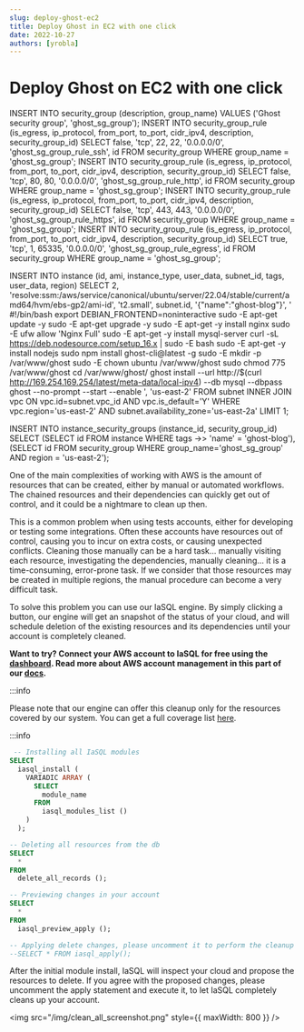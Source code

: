 ```yaml
---
slug: deploy-ghost-ec2
title: Deploy Ghost in EC2 with one click
date: 2022-10-27
authors: [yrobla]
---
```


# Deploy Ghost on EC2 with one click

INSERT INTO security_group (description, group_name) VALUES ('Ghost security group', 'ghost_sg_group');
INSERT INTO security_group_rule (is_egress, ip_protocol, from_port, to_port, cidr_ipv4, description, security_group_id)
SELECT false, 'tcp', 22, 22, '0.0.0.0/0', 'ghost_sg_group_rule_ssh', id FROM security_group WHERE group_name = 'ghost_sg_group';
INSERT INTO security_group_rule (is_egress, ip_protocol, from_port, to_port, cidr_ipv4, description, security_group_id)
SELECT false, 'tcp', 80, 80, '0.0.0.0/0', 'ghost_sg_group_rule_http', id FROM security_group WHERE group_name = 'ghost_sg_group';
INSERT INTO security_group_rule (is_egress, ip_protocol, from_port, to_port, cidr_ipv4, description, security_group_id)
SELECT false, 'tcp', 443, 443, '0.0.0.0/0', 'ghost_sg_group_rule_https', id FROM security_group WHERE group_name = 'ghost_sg_group';
INSERT INTO security_group_rule (is_egress, ip_protocol, from_port, to_port, cidr_ipv4, description, security_group_id)
SELECT true, 'tcp', 1, 65335, '0.0.0.0/0', 'ghost_sg_group_rule_egress', id FROM security_group WHERE group_name = 'ghost_sg_group';

INSERT INTO instance (id, ami, instance_type, user_data, subnet_id, tags, user_data, region)
SELECT 2, 'resolve:ssm:/aws/service/canonical/ubuntu/server/22.04/stable/current/amd64/hvm/ebs-gp2/ami-id', 't2.small', subnet.id, '{"name":"ghost-blog"}', '
#!/bin/bash
export DEBIAN_FRONTEND=noninteractive
sudo -E apt-get update -y
sudo -E apt-get upgrade -y
sudo -E apt-get -y install nginx
sudo -E ufw allow 'Nginx Full'
sudo -E apt-get -y install mysql-server
curl -sL https://deb.nodesource.com/setup_16.x | sudo -E bash
sudo -E apt-get -y install nodejs
sudo npm install ghost-cli@latest -g
sudo -E mkdir -p /var/www/ghost
sudo -E chown ubuntu /var/www/ghost
sudo chmod 775 /var/www/ghost
cd /var/www/ghost/
ghost install --url http://$(curl http://169.254.169.254/latest/meta-data/local-ipv4) --db mysql --dbpass ghost --no-prompt --start --enable
', 'us-east-2' FROM subnet INNER JOIN vpc ON vpc.id=subnet.vpc_id AND vpc.is_default='Y' WHERE vpc.region='us-east-2' AND subnet.availability_zone='us-east-2a' LIMIT 1;

INSERT INTO instance_security_groups (instance_id, security_group_id) SELECT
(SELECT id FROM instance WHERE tags ->> 'name' = 'ghost-blog'),
(SELECT id FROM security_group WHERE group_name='ghost_sg_group' AND region = 'us-east-2');

One of the main complexities of working with AWS is the amount of resources that can be created, either by manual or automated workflows. The chained resources and their dependencies can quickly get out of control,
and it could be a nightmare to clean up then.

This is a common problem when using tests accounts, either for developing or testing some integrations. Often these accounts have resources out of control, causing you to incur on extra costs, or causing unexpected conflicts.
Cleaning those manually can be a hard task... manually visiting each resource, investigating the dependencies, manually cleaning... it is a time-consuming, error-prone task. If we consider that those resources may be created in
multiple regions, the manual procedure can become a very difficult task.

To solve this problem you can use our IaSQL engine. By simply clicking a button, our engine will get an snapshot of the status of your cloud, and will schedule deletion of the existing resources and its dependencies until your account is completely cleaned.

**Want to try? Connect your AWS account to IaSQL for free using the [dashboard](https://iasql.com). Read more about AWS account management in this part of our [docs](https://iasql.com/docs/aws/).**

:::info

Please note that our engine can offer this cleanup only for the resources covered by our system. You can get a full coverage list <a href="https://github.com/iasql/iasql-engine#aws-services-with-significant-api-coverage">here</a>.

:::info

```sql TheButton[AWS account cleanup]="Clean your AWS Account"
 -- Installing all IaSQL modules
SELECT
  iasql_install (
    VARIADIC ARRAY (
      SELECT
        module_name
      FROM
        iasql_modules_list ()
    )
  );

-- Deleting all resources from the db
SELECT
  *
FROM
  delete_all_records ();

-- Previewing changes in your account
SELECT
  *
FROM
  iasql_preview_apply ();

-- Applying delete changes, please uncomment it to perform the cleanup
--SELECT * FROM iasql_apply();
```

After the initial module install, IaSQL will inspect your cloud and propose the resources to delete.
If you agree with the proposed changes, please uncomment the apply statement and execute it, to let IaSQL completely cleans up your account.

<img src="/img/clean_all_screenshot.png" style={{ maxWidth: 800 }} />

